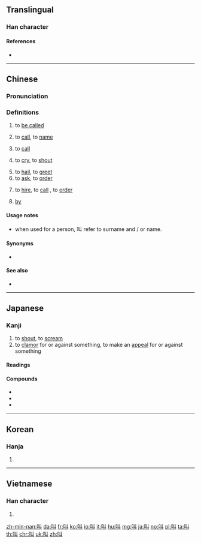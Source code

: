 ==Translingual==
{{stroke order}}
{{stroke order|type=animate}}

===Han character===
{{Han char|rn=30|rad=口|as=02|sn=5|four=64000|canj=RVL|ids=⿰口丩}}

====References====
* {{Han ref|kx=0172.060|dkj=03240|dj=0383.020|hdz=10573.020|uh=53EB|ud=21483|bh=A573|bd=42355}}

----

==Chinese==
{{zh-forms}}

===Pronunciation===
{{zh-pron
|m=jiào
|ma=y
|c=giu3
|mn=kiò
|mn-t=giê3/gio3
|mn-t_note=giê3 - Chaozhou
|w=2qiau
|mc=y
|oc=y
|cat=v,prep
}}

===Definitions===
{{zh-hanzi}}

# to [[be called]]
#: {{zh-x|你 '''叫''' 什么 名字？|What is your name?}}
#: {{zh-x|這 '''叫''' 什么？|How do you '''call''' this? / What '''is it called'''?}}
# to [[call]], to [[name]]
#: {{zh-x|我們 經常 '''叫''' 他 的 綽號。|We often '''call''' him by his nickname.}}
#: {{zh-x|我 可以 '''叫''' 他 ^@戴夫 嗎？|May I '''call''' him Dave?}}
# to [[call]] {{qualifier|someone}}
#: {{zh-x|叫 警察|to call the police}}
#: {{zh-x|要是 需要 什麼，我 就 '''叫''' 你。|I' ll '''call''' you if anything is needed.}}
# to [[cry]], to [[shout]]
#: {{zh-x|狗叫|bark}}
#: {{zh-x|她 高興 地 '''叫''' 起來，投入 了 她 母親 的 懷抱。|With a '''cry''' of joy, she fell into her mother's arms.}}
# to [[hail]], to [[greet]]
# to [[ask]], to [[order]]
#: {{zh-x|'''叫''' 他 待 在 家裡。|'''Ask''' her to stay home.}}
#: {{zh-x|醫生 '''叫''' 他 休息 幾 天。|The doctor '''told''' him to lay off a couple of days.}}
# to [[hire]], to [[call]] {{qualifier|a taxi}}, to [[order]] {{qualifier|in a restaurant, in a shop}}
#: {{zh-x|我 給 你 '''叫''' 什么 菜？ 肉 排 還是 魚？|What shall I '''order''' for you? Steak or fish?}}
# {{non-gloss definition|(used in a passive sentence to introduce the agent)}} [[by]]
#: {{zh-x|莊稼 '''叫''' 大水 沖 跑 了。|The crops were washed away '''by''' the flood.}}

====Usage notes====
* {{sense|to call, to be called}} when used for a person, 叫 refer to surname and / or name.

====Synonyms====
* {{zh-l|姓|xìng|to be surnamed}}

====See also====
* {{zh-l|點|to order}}

{{zh-cat|Beginning}}

----

==Japanese==

===Kanji===
{{ja-kanji|grade=c|rs=口02}}

# to [[shout]], to [[scream]]
# to [[clamor]] for or against something, to make an [[appeal]] for or against something

====Readings====
{{ja-readings
|goon=[[きょう]] (kyō), {{qualifier|historical}} [[けう]] (keu)
|kanon=[[きょう]] (kyō), {{qualifier|historical}} [[けう]] (keu)
|kun=[[さけぶ]] ([[叫ぶ]], sakebu)
}}

====Compounds====
{{der-top|Compounds}}
* {{ja-r|哀叫|あいきょう}}
* {{ja-r|阿鼻叫喚|あびきょうかん}}
* {{ja-r|熱叫|ねっきょう}}
{{der-bottom}}

----

==Korean==

===Hanja===
{{ko-hanja|hangeul=규|mr=kyu}}

# {{defn|lang=ko|sort=口02}}

----

==Vietnamese==

===Han character===
{{vi-hantu|[[khiếu]], [[kêu]], [[kíu]]|rs=口02}}

# {{defn|lang=vi|sort=口02}}

[[zh-min-nan:叫]]
[[da:叫]]
[[fr:叫]]
[[ko:叫]]
[[io:叫]]
[[it:叫]]
[[hu:叫]]
[[mg:叫]]
[[ja:叫]]
[[no:叫]]
[[pl:叫]]
[[ta:叫]]
[[th:叫]]
[[chr:叫]]
[[uk:叫]]
[[zh:叫]]